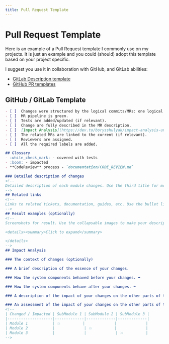 ```yaml
---
title: Pull Request Template
---
```


# Pull Request Template

Here is an example of a Pull Request template I commonly use on my projects. It is just an example and you could (should) adopt this template based on your project specific.

I suggest you use it in collaboration with GitHub, and GitLab abilities:

- [GitLab Description template](https://docs.gitlab.com/ee/user/project/description_templates.html)
- [GitHub PR templates](https://docs.github.com/en/communities/using-templates-to-encourage-useful-issues-and-pull-requests/creating-a-pull-request-template-for-your-repository)

## GitHub / GitLab Template

```markdown
- [ ]  Changes were structured by the logical commits/MRs: one logical change - one commit/MR.
- [ ]  MR pipeline is green.
- [ ]  Tests are added/updated (if relevant).
- [ ]  Change are fully described in the MR description.
- [ ]  [Impact Analysis](https://dev.to/borysshulyak/impact-analysis-unleashing-the-power-of-understanding-code-dependencies-4ma6) were provided.
- [ ]  The related MRs are linked to the current (if relevant).
- [ ]  Reviewers are assigned.
- [ ]  All the required labels are added.

## Glossary
- :white_check_mark: - covered with tests
- :boom: - impacted
- **CodeReview** process - `documentation/CODE_REVIEW.md`

### Detailed description of changes
<!--
Detailed description of each module changes. Use the third title for module name and the bullet list for changes description.
-->
## Related links
<!--
Links to related tickets, documentation, guides, etc. Use the bullet list.
-->
## Result examples (optionally)
<!--
Screenshots for result. Use the collapsable images to make your description human-readable

<details><summary>Click to expand</summary>

</details>
-->
## Impact Analysis

### The context of changes (optionally)

### A brief description of the essence of your changes.

### How the system components behaved before your changes. ⬅️

### How the system components behave after your changes. ➡️

### A description of the impact of your changes on the other parts of the system.

### An assessment of the impact of your changes on the other parts of the system. 🔄
<!--
| Changed / Impacted | SubModule 1 | SubModule 2 | SubModule 3 |
|--------------------|-------------|-------------|-------------|
| Module 1           | 💥          |             |             |
| Module 2           |             | 💥          |             |
| Module 3           |             |             | 💥          |
-->
```